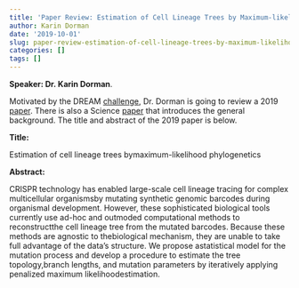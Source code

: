 ```yaml
---
title: 'Paper Review: Estimation of Cell Lineage Trees by Maximum-likelihood Phylogenetics'
author: Karin Dorman
date: '2019-10-01'
slug: paper-review-estimation-of-cell-lineage-trees-by-maximum-likelihood-phylogenetics
categories: []
tags: []
---
```


**Speaker: Dr. Karin Dorman**.

Motivated by the DREAM [challenge](https://www.synapse.org/#!Synapse:syn20692755/wiki/595096), Dr. Dorman is going to review a 2019 [paper](https://arxiv.org/pdf/1904.00117.pdf). There is also a Science [paper](https://science.sciencemag.org/content/353/6298/aaf7907.long) that introduces the general background. The title and abstract of the 2019 paper is below.

**Title:**

Estimation of cell lineage trees bymaximum-likelihood phylogenetics

**Abstract:**

CRISPR technology has enabled large-scale cell lineage tracing for complex multicellular organismsby mutating synthetic genomic barcodes during organismal development. However, these sophisticated biological tools currently use ad-hoc and outmoded computational methods to reconstructthe cell lineage tree from the mutated barcodes. Because these methods are agnostic to thebiological mechanism, they are unable to take full advantage of the data’s structure. We propose astatistical model for the mutation process and develop a procedure to estimate the tree topology,branch lengths, and mutation parameters by iteratively applying penalized maximum likelihoodestimation.
